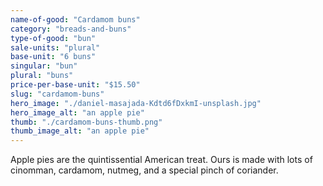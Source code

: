 ```yaml
---
name-of-good: "Cardamom buns"
category: "breads-and-buns"
type-of-good: "bun"
sale-units: "plural"
base-unit: "6 buns"
singular: "bun"
plural: "buns"
price-per-base-unit: "$15.50"
slug: "cardamom-buns"
hero_image: "./daniel-masajada-Kdtd6fDxkmI-unsplash.jpg"
hero_image_alt: "an apple pie"
thumb: "./cardamom-buns-thumb.png"
thumb_image_alt: "an apple pie"
---
```


Apple pies are the quintissential American treat. Ours is made with lots of cinomman, cardamom, nutmeg, and a special pinch of coriander.
